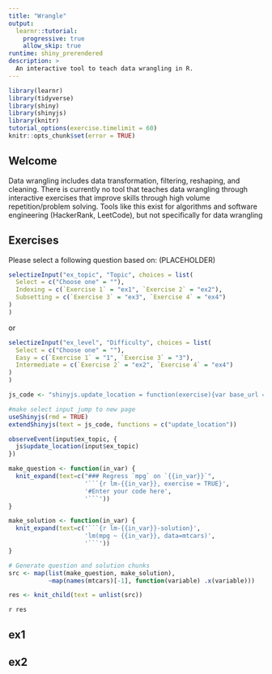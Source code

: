 ```yaml
---
title: "Wrangle"
output: 
  learnr::tutorial:
    progressive: true
    allow_skip: true
runtime: shiny_prerendered
description: >
  An interactive tool to teach data wrangling in R.
---
```


```r
library(learnr)
library(tidyverse)
library(shiny)
library(shinyjs)
library(knitr)
tutorial_options(exercise.timelimit = 60)
knitr::opts_chunk$set(error = TRUE)
```

## Welcome

Data wrangling includes data transformation, filtering, reshaping, and cleaning. There is currently no tool that teaches data wrangling through interactive exercises that improve skills through high volume repetition/problem solving. Tools like this exist for algorithms and software engineering (HackerRank, LeetCode), but not specifically for data wrangling

## Exercises

Please select a following question based on: (PLACEHOLDER)

```r
selectizeInput("ex_topic", "Topic", choices = list(
  Select = c("Choose one" = ""),
  Indexing = c(`Exercise 1` = "ex1", `Exercise 2` = "ex2"),
  Subsetting = c(`Exercise 3` = "ex3", `Exercise 4` = "ex4")
)
)
```

or

```r
selectizeInput("ex_level", "Difficulty", choices = list(
  Select = c("Choose one" = ""),
  Easy = c(`Exercise 1` = "1", `Exercise 3` = "3"),
  Intermediate = c(`Exercise 2` = "ex2", `Exercise 4` = "ex4")
)
)
```

```r
js_code <- "shinyjs.update_location = function(exercise){var base_url = window.location.href.replace(window.location.hash,''); var href = base_url + '#section-' + exercise; window.location = href;}"

#make select input jump to new page
useShinyjs(rmd = TRUE)
extendShinyjs(text = js_code, functions = c("update_location"))
```

```r
observeEvent(input$ex_topic, {
  js$update_location(input$ex_topic)
})
```

```r
make_question <- function(in_var) {
  knit_expand(text=c("### Regress `mpg` on `{{in_var}}`",
                     '```{r lm-{{in_var}}, exercise = TRUE}',
                     '#Enter your code here',
                     '```'))
}

make_solution <- function(in_var) {
  knit_expand(text=c('```{r lm-{{in_var}}-solution}',
                     'lm(mpg ~ {{in_var}}, data=mtcars)',
                     '```'))
}

# Generate question and solution chunks
src <- map(list(make_question, make_solution),
           ~map(names(mtcars)[-1], function(variable) .x(variable)))

res <- knit_child(text = unlist(src))
```

`r res`

<!--- this code currently skips welcome, we should consider how to render exercises --->


## ex1

## ex2